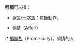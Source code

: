 '''劈腿'''可以指：
* [[劈叉|劈叉]]/[[一字馬|一字馬]]：體操動作。

* [[偷情|偷情]]（Affair）

:* [[劈腿族|劈腿族]]（Promiscuity），偷情的人

{{disambig|Cat=二字消歧義}}